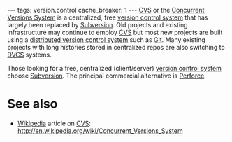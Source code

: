 ---
tags: version.control
cache_breaker: 1
---
[[CVS]] or the [[Concurrent Versions System]] is a centralized, free [[version control system]] that has largely been replaced by [[Subversion]]. Old projects and existing infrastructure may continue to employ [[CVS]] but most new projects are built using a [[distributed version control system]] such as [[Git]]. Many existing projects with long histories stored in centralized repos are also switching to [[DVCS]] systems.

Those looking for a free, centralized (client/server) [[version control system]] choose [[Subversion]]. The principal commercial alternative is [[Perforce]].

= See also =

* [[Wikipedia]] article on [[CVS]]: http://en.wikipedia.org/wiki/Concurrent_Versions_System

